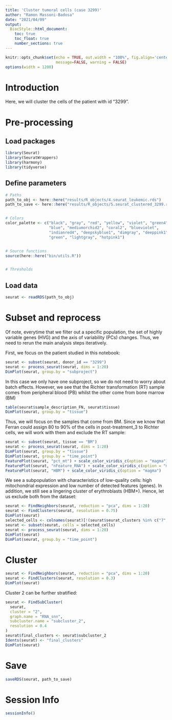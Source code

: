 ```yaml
---
title: 'Cluster tumoral cells (case 3299)'
author: "Ramon Massoni-Badosa"
date: "2021/04/09"
output: 
  BiocStyle::html_document:
    toc: true
    toc_float: true
    number_sections: true
---
```


```r
knitr::opts_chunk$set(echo = TRUE, out.width = "100%", fig.align='center', 
                      message=FALSE, warning = FALSE)
options(width = 1200)
```


# Introduction

Here, we will cluster the cells of the patient with id "3299".


# Pre-processing

## Load packages

```r
library(Seurat)
library(SeuratWrappers)
library(harmony)
library(tidyverse)
```


## Define parameters

```r
# Paths
path_to_obj <- here::here("results/R_objects/4.seurat_leukemic.rds")
path_to_save <- here::here("results/R_objects/5.seurat_clustered_3299.rds")


# Colors
color_palette <- c("black", "gray", "red", "yellow", "violet", "green4",
                   "blue", "mediumorchid2", "coral2", "blueviolet",
                   "indianred4", "deepskyblue1", "dimgray", "deeppink1",
                   "green", "lightgray", "hotpink1")


# Source functions
source(here::here("bin/utils.R"))


# Thresholds
```

  
## Load data

```r
seurat <- readRDS(path_to_obj)
```


# Subset and reprocess

Of note, everytime that we filter out a specific population, the set of highly variable genes (HVG) and the axis of variability (PCs) changes. Thus, we need to rerun the main analysis steps iteratively.

First, we focus on the patient studied in this notebook:

```r
seurat <- subset(seurat, donor_id == "3299")
seurat <- process_seurat(seurat, dims = 1:20)
DimPlot(seurat, group.by = "subproject")
```

In this case we only have one subproject, so we do not need to worry about batch effects. However, we see that the Richter transformation (RT) sample comes from peripheral blood (PB) whilst the other come from bone marrow (BM)

```r
table(seurat$sample_description_FN, seurat$tissue)
DimPlot(seurat, group.by = "tissue")
```


Thus, we will focus on the samples that come from BM. Since we know that Ferran could assign 80 to 90% of the cells in post-treatment_3 to Richter cells, we will work with them and exclude the RT sample:

```r
seurat <- subset(seurat, tissue == "BM")
seurat <- process_seurat(seurat, dims = 1:20)
DimPlot(seurat, group.by = "tissue")
DimPlot(seurat, group.by = "time_point")
FeaturePlot(seurat, "pct_mt") + scale_color_viridis_c(option = "magma")
FeaturePlot(seurat, "nFeature_RNA") + scale_color_viridis_c(option = "magma")
FeaturePlot(seurat, "HBM") + scale_color_viridis_c(option = "magma")
```


We see a subpopulation with characteristics of low-quality cells: high mitochondrial expression and low number of detected features (genes). In addition, we still see a lingering cluster of erythroblasts (HBM+). Hence, let us exclude both from the dataset:

```r
seurat <- FindNeighbors(seurat, reduction = "pca", dims = 1:20)
seurat <- FindClusters(seurat, resolution = 0.75)
DimPlot(seurat)
selected_cells <- colnames(seurat)[!(seurat$seurat_clusters %in% c("7", "8"))]
seurat <- subset(seurat, cells = selected_cells)
seurat <- process_seurat(seurat, dims = 1:20)
DimPlot(seurat)
DimPlot(seurat, group.by = "time_point")
```


# Cluster

```r
seurat <- FindNeighbors(seurat, reduction = "pca", dims = 1:20)
seurat <- FindClusters(seurat, resolution = 0.3)
DimPlot(seurat)
```


Cluster 2 can be further stratified:

```r
seurat <- FindSubCluster(
  seurat,
  cluster = "2",
  graph.name = "RNA_snn",
  subcluster.name = "subcluster_2",
  resolution = 0.4
)
seurat$final_clusters <- seurat$subcluster_2
Idents(seurat) <- "final_clusters"
DimPlot(seurat)
```


# Save

```r
saveRDS(seurat, path_to_save)
```


# Session Info

```r
sessionInfo()
```

